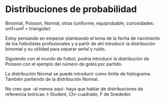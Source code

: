 # Distribuciones de probabilidad

Binomial, Poisson, Normal, otras (uniforme, equiprobable, curiosidades: unif+unif = triangular)

Estoy pensando en empezar planteando el tema de la fecha de nacimiento de los futbolistas profesionales y a partir de ahí introducir la distribución binomial y su utilidad para separar señal y ruido.

Siguiendo con el mundo de futbol, podría introducir la distribución de Poisson con el ejemplo del número de goles por partido.

La distribución Normal se puede introducir como límite de histograma. También partiendo de la distribución Normal.

No creo que -al menos aquí- haya que hablar de distribuciones de referencia teóricas: t-Student, Chi-cuadrado, F de Snededor.


